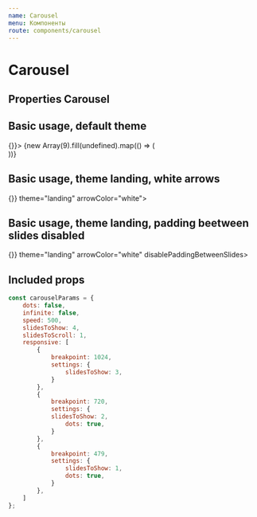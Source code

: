 ```yaml
---
name: Carousel
menu: Компоненты
route: components/carousel
---
```



# Carousel

## Properties Carousel
<Props of={Carousel} />

## Basic usage, default theme

<Playground>
    <CarouselWrapper>
        <Carousel options={carouselParams} onClickNext={() => {}}>
            {new Array(9).fill(undefined).map(() => (
                <div style={{ width: 260 }}>
                    <Logo />
                </div>
            ))}
        </Carousel>
    </CarouselWrapper>
</Playground>

## Basic usage, theme landing, white arrows

<Playground wrapper={Wrapper}>
    <Carousel options={carouselParams} onClickNext={() => {}} theme="landing" arrowColor="white">
        <div style={{ width: 260 }}>
            <Logo />
        </div>
        <div style={{ width: 260 }}>
            <Logo />
        </div>
        <div style={{ width: 260 }}>
            <Logo />
        </div>
        <div style={{ width: 260 }}>
            <Logo />
        </div>
        <div style={{ width: 260 }}>
            <Logo />
        </div>
    </Carousel>
</Playground>

## Basic usage, theme landing, padding beetween slides disabled

<Playground wrapper={Wrapper}>
    <Carousel options={carouselParams} onClickNext={() => {}} theme="landing" arrowColor="white" disablePaddingBetweenSlides>
        <div style={{ width: 260 }}>
            <Logo />
        </div>
        <div style={{ width: 260 }}>
            <Logo />
        </div>
        <div style={{ width: 260 }}>
            <Logo />
        </div>
        <div style={{ width: 260 }}>
            <Logo />
        </div>
        <div style={{ width: 260 }}>
            <Logo />
        </div>
    </Carousel>
</Playground>

## Included props

``` javascript
const carouselParams = {
    dots: false,
    infinite: false,
    speed: 500,
    slidesToShow: 4,
    slidesToScroll: 1,
    responsive: [
        {
            breakpoint: 1024,
            settings: {
                slidesToShow: 3,
            }
        },
        {
            breakpoint: 720,
            settings: {
            slidesToShow: 2,
                dots: true,
            }
        },
        {
            breakpoint: 479,
            settings: {
                slidesToShow: 1,
                dots: true,
            }
        },
    ]
};
```
